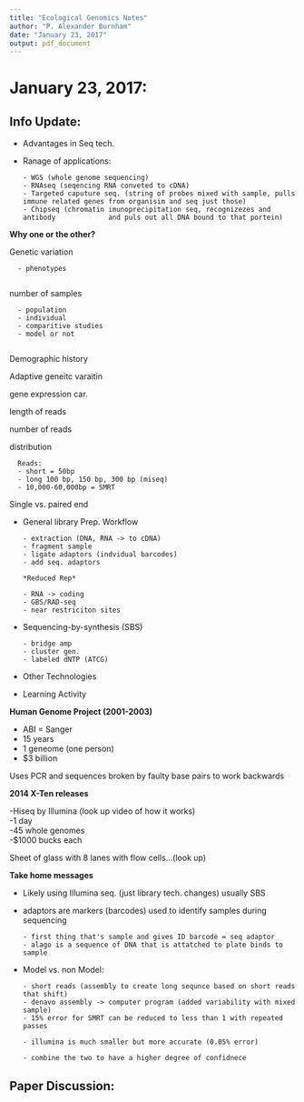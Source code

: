 ```yaml
---
title: "Ecological Genomics Notes"
author: "P. Alexander Burnham"
date: "January 23, 2017"
output: pdf_document
---
```


# January 23, 2017: 

## Info Update:

* Advantages in Seq tech. 

* Ranage of applications:

      - WGS (whole genome sequencing)
      - RNAseq (seqencing RNA conveted to cDNA)
      - Targeted caputure seq. (string of probes mixed with sample, pulls                immune related genes from organisim and seq just those)
      - Chipseq (chromatin imunoprecipitation seq, recognizezes and antibody             and puls out all DNA bound to that portein)

**Why one or the other?**

Genetic variation


      - phenotypes
      
number of samples 


      - population   
      - individual   
      - comparitive studies   
      - model or not  
      
Demographic history

Adaptive geneitc varaitin

gene expression car.

length of reads

number of reads

distribution


      Reads:
      - short = 50bp 
      - long 100 bp, 150 bp, 300 bp (miseq) 
      - 10,000-60,000bp = SMRT 

Single vs. paired end

* General library Prep. Workflow  
      
      - extraction (DNA, RNA -> to cDNA)
      - fragment sample
      - ligate adaptors (indvidual barcodes)
      - add seq. adaptors
      
      *Reduced Rep*  
      
      - RNA -> coding
      - GBS/RAD-seq
      - near restriciton sites

* Sequencing-by-synthesis (SBS)   

      - bridge amp
      - cluster gen.
      - labeled dNTP (ATCG)
      

* Other Technologies   

* Learning Activity   


**Human Genome Project (2001-2003)**

- ABI = Sanger   
- 15 years   
- 1 geneome (one person)   
- $3 billion   

Uses PCR and sequences broken by faulty base pairs to work backwards

**2014 X-Ten releases**

-Hiseq by Illumina (look up video of how it works)  
-1 day    
-45 whole genomes    
-$1000 bucks each   


Sheet of glass with 8 lanes with flow cells...(look up)


**Take home messages**

* Likely using Illumina seq. (just library tech. changes) usually SBS

* adaptors are markers (barcodes) used to identify samples during sequencing 

      - first thing that's sample and gives ID barcode = seq adaptor 
      - alago is a sequence of DNA that is attatched to plate binds to sample
    
* Model vs. non Model:

      - short reads (assembly to create long sequnce based on short reads that shift)
      - denavo assembly -> computer program (added variability with mixed sample)
      - 15% error for SMRT can be reduced to less than 1 with repeated passes
      
      - illumina is much smaller but more accurate (0.05% error)
      
      - combine the two to have a higher degree of confidnece 
      
      




## Paper Discussion: